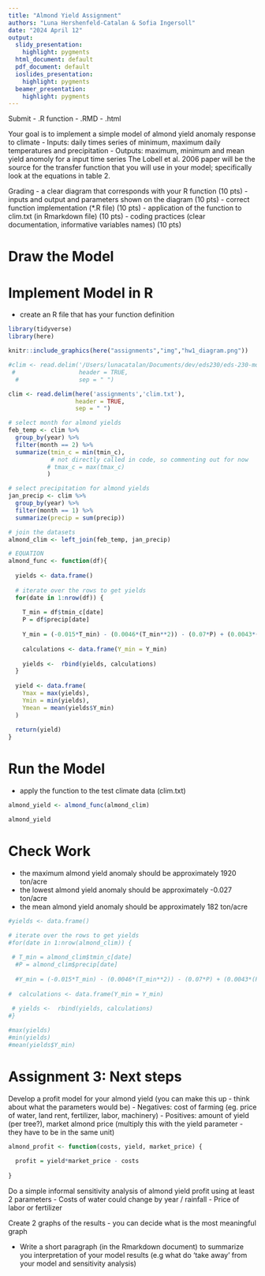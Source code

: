 ```yaml
---
title: "Almond Yield Assignment"
authors: "Luna Hershenfeld-Catalan & Sofia Ingersoll"
date: "2024 April 12"
output:
  slidy_presentation:
    highlight: pygments
  html_document: default
  pdf_document: default
  ioslides_presentation:
    highlight: pygments
  beamer_presentation:
    highlight: pygments
---
```


Submit 
- .R function 
- .RMD
- .html

Your goal is to implement a simple model of almond yield anomaly response to climate
- Inputs: daily times series of minimum, maximum daily temperatures and precipitation
- Outputs: maximum, minimum and mean yield anomoly for a input time series
The Lobell et al. 2006 paper will be the source for the transfer function that you will use in your model; specifically look at the equations in table 2.

Grading 
- a clear diagram that corresponds with your R function (10 pts) 
- inputs and output and parameters shown on the diagram (10 pts)
- correct function implementation (*.R file) (10 pts)
- application of the function to clim.txt (in Rmarkdown file) (10 pts)
- coding practices (clear documentation, informative variables names) (10 pts)

# Draw the Model

# Implement Model in R
- create an R file that has your function definition

```r
library(tidyverse)
library(here)
```
```r
knitr::include_graphics(here("assignments","img","hw1_diagram.png"))
```

```r
#clim <- read.delim('/Users/lunacatalan/Documents/dev/eds230/eds-230-modeling/assignments/clim.txt',
 #                  header = TRUE,
  #                 sep = " ")

clim <- read.delim(here('assignments','clim.txt'),
                   header = TRUE,
                   sep = " ")

# select month for almond yields
feb_temp <- clim %>% 
  group_by(year) %>% 
  filter(month == 2) %>% 
  summarize(tmin_c = min(tmin_c),
            # not directly called in code, so commenting out for now
           # tmax_c = max(tmax_c)
           )

# select precipitation for almond yields
jan_precip <- clim %>% 
  group_by(year) %>% 
  filter(month == 1) %>% 
  summarize(precip = sum(precip))

# join the datasets
almond_clim <- left_join(feb_temp, jan_precip)
```
```r
# EQUATION 
almond_func <- function(df){
  
  yields <- data.frame()
  
  # iterate over the rows to get yields
  for(date in 1:nrow(df)) {
    
    T_min = df$tmin_c[date]
    P = df$precip[date]
    
    Y_min = (-0.015*T_min) - (0.0046*(T_min**2)) - (0.07*P) + (0.0043*(P^2)) + 0.28
    
    calculations <- data.frame(Y_min = Y_min)
    
    yields <-  rbind(yields, calculations)
  }
  
  yield <- data.frame(
    Ymax = max(yields),
    Ymin = min(yields),
    Ymean = mean(yields$Y_min)
  )
  
  return(yield)
}
```

# Run the Model
- apply the function to the test climate data (clim.txt)
```r
almond_yield <- almond_func(almond_clim)

almond_yield
```

# Check Work

- the maximum almond yield anomaly should be approximately 1920 ton/acre 
- the lowest almond yield anomaly should be approximately -0.027 ton/acre 
- the mean almond yield anomaly should be approximately 182 ton/acre


```r
#yields <- data.frame()

# iterate over the rows to get yields
#for(date in 1:nrow(almond_clim)) {
  
 # T_min = almond_clim$tmin_c[date]
  #P = almond_clim$precip[date]
  
  #Y_min = (-0.015*T_min) - (0.0046*(T_min**2)) - (0.07*P) + (0.0043*(P^2)) + 0.28
  
#  calculations <- data.frame(Y_min = Y_min)
  
 # yields <-  rbind(yields, calculations)
#}

#max(yields)
#min(yields)
#mean(yields$Y_min)
```


# Assignment 3: Next steps

Develop a profit model for your almond yield (you can make this up - think about what the parameters would be)
- Negatives: cost of farming (eg. price of water, land rent, fertilizer, labor, machinery) 
- Positives: amount of yield (per tree?), market almond price (multiply this with the yield parameter - they have to be in the same unit)

```r

almond_profit <- function(costs, yield, market_price) {
  
  profit = yield*market_price - costs
  
}

```


Do a simple informal sensitivity analysis of almond yield profit using at least 2 parameters
- Costs of water could change by year / rainfall
- Price of labor or fertilizer

Create 2 graphs of the results - you can decide what is the most meaningful graph 

* Write a short paragraph (in the Rmarkdown document) to summarize you interpretation of your model results (e.g what do 'take away' from your model and sensitivity analysis)